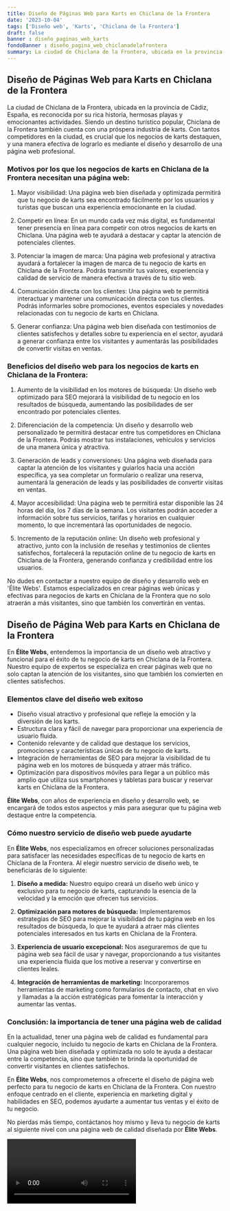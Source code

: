 ```yaml
---
title: Diseño de Páginas Web para Karts en Chiclana de la Frontera
date: '2023-10-04'
tags: ['Diseño web', 'Karts', 'Chiclana de la Frontera']
draft: false
banner : diseño_paginas_web_karts
fondoBanner : diseño_pagina_web_chiclanadelafrontera
summary: La ciudad de Chiclana de la Frontera, ubicada en la provincia de Cádiz, España, es reconocida por su rica historia, hermosas playas y emocionantes actividades. Siendo un destino turístico popular, Chiclana de la Frontera también cuenta con una próspera industria de karts. Con tantos competidores en la ciudad, es crucial que los negocios de karts destaquen, y una manera efectiva de lograrlo es mediante el diseño y desarrollo de una página web profesional.
---
```


## Diseño de Páginas Web para Karts en Chiclana de la Frontera

La ciudad de Chiclana de la Frontera, ubicada en la provincia de Cádiz, España, es reconocida por su rica historia, hermosas playas y emocionantes actividades. Siendo un destino turístico popular, Chiclana de la Frontera también cuenta con una próspera industria de karts. Con tantos competidores en la ciudad, es crucial que los negocios de karts destaquen, y una manera efectiva de lograrlo es mediante el diseño y desarrollo de una página web profesional.

### Motivos por los que los negocios de karts en Chiclana de la Frontera necesitan una página web:

1. Mayor visibilidad: Una página web bien diseñada y optimizada permitirá que tu negocio de karts sea encontrado fácilmente por los usuarios y turistas que buscan una experiencia emocionante en la ciudad.

2. Competir en línea: En un mundo cada vez más digital, es fundamental tener presencia en línea para competir con otros negocios de karts en Chiclana. Una página web te ayudará a destacar y captar la atención de potenciales clientes.

3. Potenciar la imagen de marca: Una página web profesional y atractiva ayudará a fortalecer la imagen de marca de tu negocio de karts en Chiclana de la Frontera. Podrás transmitir tus valores, experiencia y calidad de servicio de manera efectiva a través de tu sitio web.

4. Comunicación directa con los clientes: Una página web te permitirá interactuar y mantener una comunicación directa con tus clientes. Podrás informarles sobre promociones, eventos especiales y novedades relacionadas con tu negocio de karts en Chiclana.

5. Generar confianza: Una página web bien diseñada con testimonios de clientes satisfechos y detalles sobre tu experiencia en el sector, ayudará a generar confianza entre los visitantes y aumentarás las posibilidades de convertir visitas en ventas.

### Beneficios del diseño web para los negocios de karts en Chiclana de la Frontera:

1. Aumento de la visibilidad en los motores de búsqueda: Un diseño web optimizado para SEO mejorará la visibilidad de tu negocio en los resultados de búsqueda, aumentando las posibilidades de ser encontrado por potenciales clientes.

2. Diferenciación de la competencia: Un diseño y desarrollo web personalizado te permitirá destacar entre tus competidores en Chiclana de la Frontera. Podrás mostrar tus instalaciones, vehículos y servicios de una manera única y atractiva.

3. Generación de leads y conversiones: Una página web diseñada para captar la atención de los visitantes y guiarlos hacia una acción específica, ya sea completar un formulario o realizar una reserva, aumentará la generación de leads y las posibilidades de convertir visitas en ventas.

4. Mayor accesibilidad: Una página web te permitirá estar disponible las 24 horas del día, los 7 días de la semana. Los visitantes podrán acceder a información sobre tus servicios, tarifas y horarios en cualquier momento, lo que incrementará las oportunidades de negocio.

5. Incremento de la reputación online: Un diseño web profesional y atractivo, junto con la inclusión de reseñas y testimonios de clientes satisfechos, fortalecerá la reputación online de tu negocio de karts en Chiclana de la Frontera, generando confianza y credibilidad entre los usuarios.

No dudes en contactar a nuestro equipo de diseño y desarrollo web en 'Élite Webs'. Estamos especializados en crear páginas web únicas y efectivas para negocios de karts en Chiclana de la Frontera que no solo atraerán a más visitantes, sino que también los convertirán en ventas.

<GifSeo />

<Cta />

## Diseño de Página Web para Karts en Chiclana de la Frontera

En **Élite Webs**, entendemos la importancia de un diseño web atractivo y funcional para el éxito de tu negocio de karts en Chiclana de la Frontera. Nuestro equipo de expertos se especializa en crear páginas web que no solo captan la atención de los visitantes, sino que también los convierten en clientes satisfechos.

### Elementos clave del diseño web exitoso

- Diseño visual atractivo y profesional que refleje la emoción y la diversión de los karts.
- Estructura clara y fácil de navegar para proporcionar una experiencia de usuario fluida.
- Contenido relevante y de calidad que destaque los servicios, promociones y características únicas de tu negocio de karts.
- Integración de herramientas de SEO para mejorar la visibilidad de tu página web en los motores de búsqueda y atraer más tráfico.
- Optimización para dispositivos móviles para llegar a un público más amplio que utiliza sus smartphones y tabletas para buscar y reservar karts en Chiclana de la Frontera.

**Élite Webs**, con años de experiencia en diseño y desarrollo web, se encargará de todos estos aspectos y más para asegurar que tu página web destaque entre la competencia.

### Cómo nuestro servicio de diseño web puede ayudarte

En **Élite Webs**, nos especializamos en ofrecer soluciones personalizadas para satisfacer las necesidades específicas de tu negocio de karts en Chiclana de la Frontera. Al elegir nuestro servicio de diseño web, te beneficiarás de lo siguiente:

1. **Diseño a medida:** Nuestro equipo creará un diseño web único y exclusivo para tu negocio de karts, capturando la esencia de la velocidad y la emoción que ofrecen tus servicios.

2. **Optimización para motores de búsqueda:** Implementaremos estrategias de SEO para mejorar la visibilidad de tu página web en los resultados de búsqueda, lo que te ayudará a atraer más clientes potenciales interesados en tus karts en Chiclana de la Frontera.

3. **Experiencia de usuario excepcional:** Nos aseguraremos de que tu página web sea fácil de usar y navegar, proporcionando a tus visitantes una experiencia fluida que los motive a reservar y convertirse en clientes leales.

4. **Integración de herramientas de marketing:** Incorporaremos herramientas de marketing como formularios de contacto, chat en vivo y llamadas a la acción estratégicas para fomentar la interacción y aumentar las ventas.

### Conclusión: la importancia de tener una página web de calidad

En la actualidad, tener una página web de calidad es fundamental para cualquier negocio, incluido tu negocio de karts en Chiclana de la Frontera. Una página web bien diseñada y optimizada no solo te ayuda a destacar entre la competencia, sino que también te brinda la oportunidad de convertir visitantes en clientes satisfechos.

En **Élite Webs**, nos comprometemos a ofrecerte el diseño de página web perfecto para tu negocio de karts en Chiclana de la Frontera. Con nuestro enfoque centrado en el cliente, experiencia en marketing digital y habilidades en SEO, podemos ayudarte a aumentar tus ventas y el éxito de tu negocio.

No pierdas más tiempo, contáctanos hoy mismo y lleva tu negocio de karts al siguiente nivel con una página web de calidad diseñada por **Élite Webs**.

<Video />

<CtaBot job='Karts' city='Chiclana de la Frontera'/>

<Gmaps query='Chiclana de la Frontera+españa+maps' />